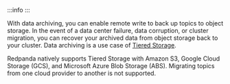 
:::info
<EnterpriseLicenseNote frontmatter={props.frontmatter}/>
:::

With data archiving, you can enable remote write to back up topics to object storage. In the event of a data center failure, data corruption, or cluster migration, you can recover your archived data from object storage back to your cluster. Data archiving is a use case of [Tiered Storage](../tiered-storage).

Redpanda natively supports Tiered Storage with Amazon S3, Google Cloud Storage (GCS), and Microsoft Azure Blob Storage (ABS). Migrating topics from one cloud provider to another is not supported. 
